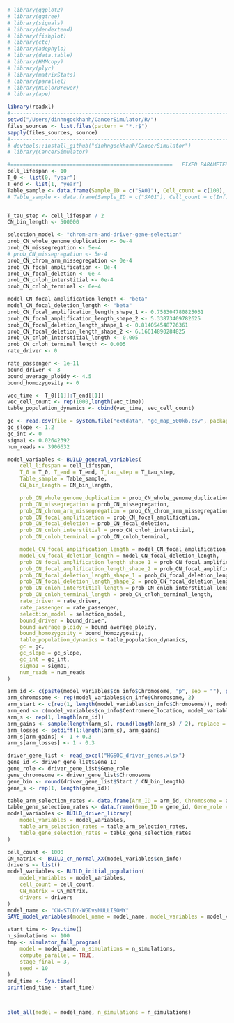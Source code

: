 ```r
# library(ggplot2)
# library(ggtree)
# library(signals)
# library(dendextend)
# library(fishplot)
# library(ctc)
# library(adephylo)
# library(data.table)
# library(HMMcopy)
# library(plyr)
# library(matrixStats)
# library(parallel)
# library(RColorBrewer)
# library(ape)

library(readxl)
#-----------------------------------------------------------------------
setwd("/Users/dinhngockhanh/CancerSimulator/R/")
files_sources <- list.files(pattern = "*.r$")
sapply(files_sources, source)
#-----------------------------------------------------------------------
# devtools::install_github("dinhngockhanh/CancerSimulator")
# library(CancerSimulator)
```



```r
#====================================================   FIXED PARAMETERS
cell_lifespan <- 10
T_0 <- list(0, "year")
T_end <- list(1, "year")
Table_sample <- data.frame(Sample_ID = c("SA01"), Cell_count = c(100), Age_sample = c(1))
# Table_sample <- data.frame(Sample_ID = c("SA01"), Cell_count = c(Inf), Age_sample = c(1))


T_tau_step <- cell_lifespan / 2
CN_bin_length <- 500000

selection_model <- "chrom-arm-and-driver-gene-selection"
prob_CN_whole_genome_duplication <- 0e-4
prob_CN_missegregation <- 5e-4
# prob_CN_missegregation <- 5e-4
prob_CN_chrom_arm_missegregation <- 0e-4
prob_CN_focal_amplification <- 0e-4
prob_CN_focal_deletion <- 0e-4
prob_CN_cnloh_interstitial <- 0e-4
prob_CN_cnloh_terminal <- 0e-4

model_CN_focal_amplification_length <- "beta"
model_CN_focal_deletion_length <- "beta"
prob_CN_focal_amplification_length_shape_1 <- 0.758304780825031
prob_CN_focal_amplification_length_shape_2 <- 5.33873409782625
prob_CN_focal_deletion_length_shape_1 <- 0.814054548726361
prob_CN_focal_deletion_length_shape_2 <- 6.16614890284825
prob_CN_cnloh_interstitial_length <- 0.005
prob_CN_cnloh_terminal_length <- 0.005
rate_driver <- 0

rate_passenger <- 1e-11
bound_driver <- 3
bound_average_ploidy <- 4.5
bound_homozygosity <- 0

vec_time <- T_0[[1]]:T_end[[1]]
vec_cell_count <- rep(1000,length(vec_time))
table_population_dynamics <- cbind(vec_time, vec_cell_count)

gc <- read.csv(file = system.file("extdata", "gc_map_500kb.csv", package = "CancerSimulator"))
gc_slope <- 1.2
gc_int <- 0
sigma1 <- 0.02642392
num_reads <- 3906632

model_variables <- BUILD_general_variables(
    cell_lifespan = cell_lifespan,
    T_0 = T_0, T_end = T_end, T_tau_step = T_tau_step,
    Table_sample = Table_sample,
    CN_bin_length = CN_bin_length,

    prob_CN_whole_genome_duplication = prob_CN_whole_genome_duplication,
    prob_CN_missegregation = prob_CN_missegregation,
    prob_CN_chrom_arm_missegregation = prob_CN_chrom_arm_missegregation,
    prob_CN_focal_amplification = prob_CN_focal_amplification,
    prob_CN_focal_deletion = prob_CN_focal_deletion,
    prob_CN_cnloh_interstitial = prob_CN_cnloh_interstitial,
    prob_CN_cnloh_terminal = prob_CN_cnloh_terminal,

    model_CN_focal_amplification_length = model_CN_focal_amplification_length,
    model_CN_focal_deletion_length = model_CN_focal_deletion_length,
    prob_CN_focal_amplification_length_shape_1 = prob_CN_focal_amplification_length_shape_1,
    prob_CN_focal_amplification_length_shape_2 = prob_CN_focal_amplification_length_shape_2,
    prob_CN_focal_deletion_length_shape_1 = prob_CN_focal_deletion_length_shape_1,
    prob_CN_focal_deletion_length_shape_2 = prob_CN_focal_deletion_length_shape_2,
    prob_CN_cnloh_interstitial_length = prob_CN_cnloh_interstitial_length,
    prob_CN_cnloh_terminal_length = prob_CN_cnloh_terminal_length,
    rate_driver = rate_driver,
    rate_passenger = rate_passenger,
    selection_model = selection_model,
    bound_driver = bound_driver,
    bound_average_ploidy = bound_average_ploidy,
    bound_homozygosity = bound_homozygosity,
    table_population_dynamics = table_population_dynamics,
    gc = gc,
    gc_slope = gc_slope,
    gc_int = gc_int,
    sigma1 = sigma1,
    num_reads = num_reads
)

arm_id <- c(paste(model_variables$cn_info$Chromosome, "p", sep = ""), paste(model_variables$cn_info$Chromosome, "q", sep = ""))
arm_chromosome <- rep(model_variables$cn_info$Chromosome, 2)
arm_start <- c(rep(1, length(model_variables$cn_info$Chromosome)), model_variables$cn_info$Centromere_location + 1)
arm_end <- c(model_variables$cn_info$Centromere_location, model_variables$cn_info$Bin_count)
arm_s <- rep(1, length(arm_id))
arm_gains <- sample(length(arm_s), round(length(arm_s) / 2), replace = FALSE)
arm_losses <- setdiff(1:length(arm_s), arm_gains)
arm_s[arm_gains] <- 1 + 0.3
arm_s[arm_losses] <- 1 - 0.3

driver_gene_list <- read_excel("HGSOC_driver_genes.xlsx")
gene_id <- driver_gene_list$Gene_ID
gene_role <- driver_gene_list$Gene_role
gene_chromosome <- driver_gene_list$Chromosome
gene_bin <- round(driver_gene_list$Start / CN_bin_length)
gene_s <- rep(1, length(gene_id))

table_arm_selection_rates <- data.frame(Arm_ID = arm_id, Chromosome = arm_chromosome, Bin_start = arm_start, Bin_end = arm_end, s_rate = arm_s)
table_gene_selection_rates <- data.frame(Gene_ID = gene_id, Gene_role = gene_role, s_rate = gene_s, Chromosome = gene_chromosome, Bin = gene_bin)
model_variables <- BUILD_driver_library(
    model_variables = model_variables,
    table_arm_selection_rates = table_arm_selection_rates,
    table_gene_selection_rates = table_gene_selection_rates
)

cell_count <- 1000
CN_matrix <- BUILD_cn_normal_XX(model_variables$cn_info)
drivers <- list()
model_variables <- BUILD_initial_population(
    model_variables = model_variables,
    cell_count = cell_count,
    CN_matrix = CN_matrix,
    drivers = drivers
)
model_name <- "CN-STUDY-WGDvsNULLISOMY"
SAVE_model_variables(model_name = model_name, model_variables = model_variables)
```





```r
start_time <- Sys.time()
n_simulations <- 100
tmp <- simulator_full_program(
    model = model_name, n_simulations = n_simulations,
    compute_parallel = TRUE,
    stage_final = 3,
    seed = 10
)
end_time <- Sys.time()
print(end_time - start_time)



plot_all(model = model_name, n_simulations = n_simulations)
```



```r
```
